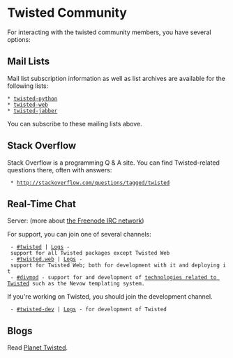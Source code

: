 = Twisted Community = 

For interacting with the twisted community members, you have several options:

== Mail Lists ==

Mail list subscription information as well as list archives are available for the following lists:
 * [http://twistedmatrix.com/cgi-bin/mailman/listinfo/twisted-python twisted-python]
 * [http://twistedmatrix.com/cgi-bin/mailman/listinfo/twisted-web twisted-web]
 * [https://mailman.ik.nu/mailman/listinfo/twisted-jabber twisted-jabber]

You can subscribe to these mailing lists above.

== Stack Overflow ==

Stack Overflow is a programming Q & A site.  You can find Twisted-related questions there, often with answers:

  * http://stackoverflow.com/questions/tagged/twisted

== Real-Time Chat ==

Server: {{{irc.freenode.net}}} (more about [http://freenode.net the Freenode IRC network])

For support, you can join one of several channels:

  - [irc://irc.freenode.net/twisted #twisted] | [https://botbot.me/freenode/twisted/ Logs] - support for all Twisted packages except Twisted Web
  - [irc://irc.freenode.net/twisted.web #twisted.web] | [https://botbot.me/freenode/twisted-dev/ Logs] - support for Twisted Web; both for development with it and deploying it
  - [irc://irc.freenode.net/divmod #divmod] - support for and development of [https://launchpad.net/divmod.org technologies related to Twisted] such as the Nevow templating system.

If you're working on Twisted, you should join the development channel.

  - [irc://irc.freenode.net/twisted-dev #twisted-dev] | [https://botbot.me/freenode/twisted-dev/ Logs] - for development of Twisted

== Blogs ==

Read [http://planet.twistedmatrix.com/ Planet Twisted].